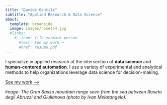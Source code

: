 ```yaml
---
title: "Davide Gentile"
subtitle: "Applied Research & Data Science"
about:
  template: broadside
  image: images/roseto4.jpg
  #links:
    #- icon: file-earmark-person
      #text: See my work ⟶
      #href: resume.pdf
---
```


I specialize in applied research at the intersection of **data science** and **human-centered automation**. I use a variety of experimental and analytical methods to help organizations leverage data science for decision-making.

[See my work ⟶](work.qmd)

*Image: The Gran Sasso mountain range seen from the sea between Roseto degli Abruzzi and Giulianova (photo by Ivan Melarangelo).*
